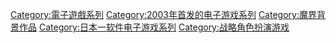 {{cat main|魔界戰記}}

{{DEFAULTSORT:Disgaea}}
[[Category:電子遊戲系列|Category:電子遊戲系列]]
[[Category:2003年首发的电子游戏系列|Category:2003年首发的电子游戏系列]]
[[Category:魔界背景作品|Category:魔界背景作品]]
[[Category:日本一软件电子游戏系列|Category:日本一软件电子游戏系列]]
[[Category:战略角色扮演游戏|Category:战略角色扮演游戏]]